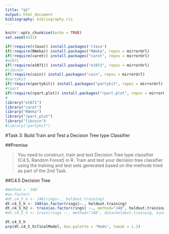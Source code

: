 ```yaml
---
title: "q1"
output: html_document
bibliography: bibliography.ris
---
```



```r
knitr::opts_chunk$set(echo = TRUE)
set.seed(4321)
```


```r
if(!require(rJava)) install.packages('rJava')
if(!require(RWeka)) install.packages("RWeka", repos = mirrorUrl)
if(!require(caret)) install.packages("caret", repos = mirrorUrl)
#e1071
if(!require(e1071)) install.packages("e1071", repos = mirrorUrl)
#libcoin
if(!require(coin)) install.packages("coin", repos = mirrorUrl)
#partykit
if(!require(partykit)) install.packages("partykit", repos = mirrorUrl)
#rpart
if(!require(rpart.plot)) install.packages("rpart.plot", repos = mirrorUrl)
#
library("e1071")
library("caret")
library("RWeka")
library("rpart.plot")
library("libcoin")
#library("partykit")
```

<section>

#Task 3: Build Train and Test a Decision Tree type Classifier

##Premise

>You need to construct, train and test Decision Tree type classifier (C4.5, Random Forest) in R. Train and test your decision tree classifier using the training and test sets generated based on the methods tried as part of the 2nd Task.

<!--
• Building of Decision Tree type classifier (C4.5, Random Forest) in R 8
• Training of Decision Tree type classifier (C4.5, Random Forest) in R 8
• Testing of Decision Tree type classifier (C4.5, Random Forest) 9
-->

##C4.5 Decision Tree

```r
#method = 'J48'
#as.factor(
#dt.c4_5_h <- J48(rings~., holdout.training) 
dt.c4_5_h <- J48(as.factor(rings)~., holdout.training) 
dt.c4_5_h2 <- train(as.factor(rings) ~., method="J48", holdout.training, tuneLength = 8)
#dt.c4_5_h <- train(rings ~., method="J48", data=holdout.training, tuneLength = 8)

dt.c4_5_h
prp(dt.c4_5_h$finalModel, box.palette = "Reds", tweak = 1.2)
```

</section>

